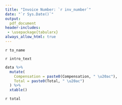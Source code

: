 ```yaml
---
title: "Invoice Number: `r inv_number`"
date: "`r Sys.Date()`"
output:
  pdf_document
header-includes:
 - \usepackage{tabularx}
always_allow_html: true
---
```


\newcolumntype{F}{>{\raggedleft\let\newline\\\arraybackslash\hspace{0pt}}X}
\newcolumntype{T}{>{\raggedright\let\newline\\\arraybackslash\hspace{0pt}}X}

\begin{table}[t!]
\begin{tabularx}{1\textwidth} { T F }
`r header[2]` & `r header[1]`  \\ 
`r header[3]` &   \\ 
\hline
\end{tabularx}
\end{table}

`r to_name`

`r intro_text`

```r
data %>%
  mutate(
    Compensation = paste0(Compensation, " \u20ac"),
    Total = paste0(Total, " \u20ac")
  ) %>%
  xtable()
```

`r total`




